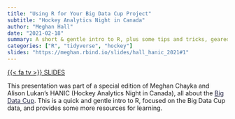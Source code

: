 ```yaml
---
title: "Using R for Your Big Data Cup Project"
subtitle: "Hockey Analytics Night in Canada"
author: "Meghan Hall"
date: "2021-02-18"
summary: A short & gentle intro to R, plus some tips and tricks, geared around the Big Data Cup.
categories: ["R", "tidyverse", "hockey"]
slides: "https://meghan.rbind.io/slides/hall_hanic_2021#1"
---
```

[{{< fa tv >}} SLIDES](https://meghan.rbind.io/slides/hall_hanic_2021#1){class="btn btn-secondary" target="_blank"}

This presentation was part of a special edition of Meghan Chayka and Alison Lukan’s HANIC (Hockey Analytics Night in Canada), all about the [Big Data Cup](https://www.stathletes.com/big-data-cup/){style="color:#1F2041;text-decoration: underline"}. This is a quick and gentle intro to R, focused on the Big Data Cup data, and provides some more resources for learning.